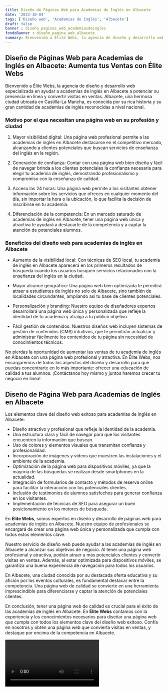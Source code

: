 ```yaml
---
title: Diseño de Páginas Web para Academias de Inglés en Albacete
date: '2023-10-04'
tags: ['Diseño web', 'Academias de Inglés', 'Albacete']
draft: false
banner : diseño_paginas_web_academiasdeinglés
fondoBanner : diseño_pagina_web_albacete
summary: Bienvenido a Élite Webs, la agencia de diseño y desarrollo web especializada en ayudar a academias de inglés en Albacete a potenciar su presencia en línea y convertir visitas en ventas. Albacete, una hermosa ciudad ubicada en CastillaLa Mancha, es conocida por su rica historia y su gran cantidad de academias de inglés reconocidas a nivel nacional.
---
```


## Diseño de Páginas Web para Academias de Inglés en Albacete: Aumenta tus Ventas con Élite Webs

Bienvenido a Élite Webs, la agencia de diseño y desarrollo web especializada en ayudar a academias de inglés en Albacete a potenciar su presencia en línea y convertir visitas en ventas. Albacete, una hermosa ciudad ubicada en Castilla-La Mancha, es conocida por su rica historia y su gran cantidad de academias de inglés reconocidas a nivel nacional.

### Motivo por el que necesitan una página web en su profesión y ciudad

1. Mayor visibilidad digital: Una página web profesional permite a las academias de inglés en Albacete destacarse en el competitivo mercado, alcanzando a clientes potenciales que buscan servicios de enseñanza del inglés en la región.

2. Generación de confianza: Contar con una página web bien diseña y fácil de navegar brinda a los clientes potenciales la confianza necesaria para elegir tu academia de inglés, demostrando profesionalismo y compromiso con la enseñanza de calidad.

3. Acceso las 24 horas: Una página web permite a los visitantes obtener información sobre los servicios que ofreces en cualquier momento del día, sin importar la hora o la ubicación, lo que facilita la decisión de inscribirse en tu academia.

4. Diferenciación de la competencia: En un mercado saturado de academias de inglés en Albacete, tener una página web única y atractiva te ayudará a destacarte de la competencia y a captar la atención de potenciales alumnos.

### Beneficios del diseño web para academias de inglés en Albacete

- Aumento de la visibilidad local: Con técnicas de SEO local, tu academia de inglés en Albacete aparecerá en los primeros resultados de búsqueda cuando los usuarios busquen servicios relacionados con la enseñanza del inglés en la ciudad.

- Mayor alcance geográfico: Una página web bien optimizada te permitirá atraer a estudiantes de inglés no solo de Albacete, sino también de localidades circundantes, ampliando así tu base de clientes potenciales.

- Personalización y branding: Nuestro equipo de diseñadores expertos desarrollará una página web única y personalizada que refleje la identidad de tu academia y atraiga a tu público objetivo. 

- Fácil gestión de contenidos: Nuestros diseños web incluyen sistemas de gestión de contenidos (CMS) intuitivos, que te permitirán actualizar y administrar fácilmente los contenidos de tu página sin necesidad de conocimientos técnicos.

No pierdas la oportunidad de aumentar las ventas de tu academia de inglés en Albacete con una página web profesional y atractiva. En Élite Webs, nos encargaremos de todos los aspectos del diseño y desarrollo para que puedas concentrarte en lo más importante: ofrecer una educación de calidad a tus alumnos. ¡Contáctanos hoy mismo y juntos haremos crecer tu negocio en línea!

<GifSeo />

<Cta />

## Diseño de Página Web para Academias de Inglés en Albacete

Los elementos clave del diseño web exitoso para academias de inglés en Albacete:

- Diseño atractivo y profesional que refleje la identidad de la academia.
- Una estructura clara y fácil de navegar para que los visitantes encuentren la información que buscan.
- Uso de colores y elementos visuales que transmitan confianza y profesionalidad.
- Incorporación de imágenes y vídeos que muestren las instalaciones y el ambiente de la academia.
- Optimización de la página web para dispositivos móviles, ya que la mayoría de las búsquedas se realizan desde smartphones en la actualidad.
- Integración de formularios de contacto y métodos de reserva online para facilitar la interacción con los potenciales clientes.
- Inclusión de testimonios de alumnos satisfechos para generar confianza en los visitantes.
- Implementación de técnicas de SEO para asegurar un buen posicionamiento en los motores de búsqueda.

En **Élite Webs**, somos expertos en diseño y desarrollo de páginas web para academias de inglés en Albacete. Nuestro equipo de profesionales se encargará de crear una página web única y personalizada que cumpla con todos estos elementos clave.

Nuestro servicio de diseño web puede ayudar a las academias de inglés en Albacete a alcanzar sus objetivos de negocio. Al tener una página web profesional y atractiva, podrán atraer a más potenciales clientes y convertir visitas en ventas. Además, al estar optimizada para dispositivos móviles, se garantiza una buena experiencia de navegación para todos los usuarios.

En Albacete, una ciudad conocida por su destacada oferta educativa y su afición por los eventos culturales, es fundamental destacar entre la competencia. Una página web de calidad se convierte en una herramienta imprescindible para diferenciarse y captar la atención de potenciales clientes.

En conclusión, tener una página web de calidad es crucial para el éxito de las academias de inglés en Albacete. En **Élite Webs** contamos con la experiencia y los conocimientos necesarios para diseñar una página web que cumpla con todos los elementos clave del diseño web exitoso. Confía en nosotros y obtén una página web que convierta visitas en ventas, y destaque por encima de la competencia en Albacete.

<Video />

<CtaBot job='Academias de Inglés' city='Albacete'/>

<Gmaps query='Albacete+españa+maps' />